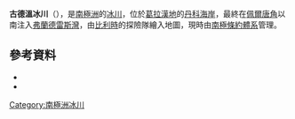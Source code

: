 {{coord|65|6|S|62|57|W|source:GNIS|display=title}}

'''古德溫冰川'''（{{lang-en|Goodwin Glacier}}），是[[南極洲|南極洲]]的[[冰川|冰川]]，位於[[葛拉漢地|葛拉漢地]]的[[丹科海岸|丹科海岸]]，最終在[[佩爾唐角|佩爾唐角]]以南注入[[弗蘭德雷斯灣|弗蘭德雷斯灣]]，由[[比利時|比利時]]的探險隊繪入地圖，現時由[[南極條約體系|南極條約體系]]管理。

==參考資料==
*{{cite gnis | type = antarid | id = 5834| name = Goodwin Glacier | accessdate = 2012-04-30}}
*{{usgs-gazetteer|id=5834}}

{{DEFAULTSORT:Goodwin Glacier}}
[[Category:南極洲冰川|Category:南極洲冰川]]


{{DancoCoast-geo-stub}}